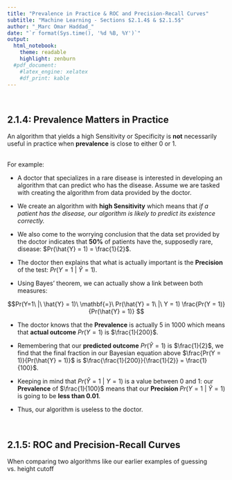 ```yaml
---
title: "Prevalence in Practice & ROC and Precision-Recall Curves"
subtitle: "Machine Learning - Sections $2.1.4$ & $2.1.5$"
author: "_Marc Omar Haddad_"
date: "`r format(Sys.time(), '%d %B, %Y')`"
output:
  html_notebook:
    theme: readable
    highlight: zenburn
  #pdf_document:
    #latex_engine: xelatex
    #df_print: kable
---
```


\

## $2.1.4$: Prevalence Matters in Practice

An algorithm that yields a high Sensitivity or Specificity is **not** necessarily useful in practice when **prevalence** is close to either $0$ or $1$.  
\

For example:  

* A doctor that specializes in a rare disease is interested in developing an algorithm that can predict who has the disease. Assume we are tasked with creating the algorithm from data provided by the doctor.

* We create an algorithm with **high Sensitivity** which means that *if a patient has the disease, our algorithm is likely to predict its existence correctly.*

* We also come to the worrying conclusion that the data set provided by the doctor indicates that **$50$%** of patients have the, supposedly rare, disease: $Pr(\hat{Y} = 1) = \frac{1}{2}$.

* The doctor then explains that what is actually important is the **Precision** of the test: $Pr(Y = 1\ |\ \hat{Y} = 1)$.

* Using Bayes' theorem, we can actually show a link between both measures:  

$$Pr(Y=1\ |\ \hat{Y} = 1)\ \mathbf{=}\ Pr(\hat{Y} = 1\ |\ Y = 1) \frac{Pr(Y = 1)}{Pr(\hat{Y} = 1)} $$


* The doctor knows that the **Prevalence** is actually $5$ in $1000$ which means that **actual outcome** $Pr(Y = 1)$ is $\frac{1}{200}$.

* Remembering that our **predicted outcome** $Pr(\hat{Y} = 1)$ is $\frac{1}{2}$, we find that the final fraction in our Bayesian equation above $\frac{Pr(Y = 1)}{Pr(\hat{Y} = 1)}$ is $\frac{\frac{1}{200}}{\frac{1}{2}} = \frac{1}{100}$.

* Keeping in mind that $Pr(\hat{Y} = 1\ |\ Y = 1)$ is a value between $0$ and $1$: our **Prevalence** of $\frac{1}{100}$ means that our **Precision** $Pr(Y=1\ |\ \hat{Y} = 1)$ is going to be **less than $0.01$**.

* Thus, our algorithm is useless to the doctor.  

\

## $2.1.5$: ROC and Precision-Recall Curves  

When comparing two algorithms like our earlier examples of guessing vs. height cutoff

